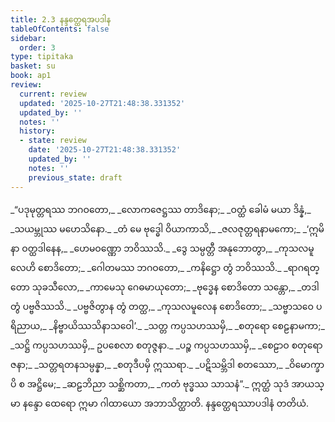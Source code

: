 ```yaml
---
title: 2.3 နန္ဒတ္ထေရအပဒါန
tableOfContents: false
sidebar:
  order: 3
type: tipitaka
basket: su
book: ap1
review:
  current: review
  updated: '2025-10-27T21:48:38.331352'
  updated_by: ''
  notes: ''
  history:
  - state: review
    date: '2025-10-27T21:48:38.331352'
    updated_by: ''
    notes: ''
    previous_state: draft
---
```



<ReviewStatus review={frontmatter.review} showDetails={true} />

<HypothesisAnnotation frontmatter={frontmatter} />

<DynamicBreadcrumb />

<Division number="27" book="ap1" e="ch" v="20" p="62">

<Paragraph number="726" type="verses" book="ap1">
_“ပဒုမုတ္တရဿ ဘဂဝတော,_  
_လောကဇေဋ္ဌဿ တာဒိနော;_  
_ဝတ္ထံ ခေါမံ မယာ ဒိန္နံ,_  
_သယမ္ဘုဿ မဟေသိနော._  

</Paragraph>

</Division>
<Division number="28" book="ap1" e="ch" v="20" p="62">

<Paragraph number="727" type="verses" book="ap1">
_တံ မေ ဗုဒ္ဓေါ ဝိယာကာသိ,_  
_ဇလဇုတ္တရနာမကော;_  
_‘ဣမိနာ ဝတ္ထဒါနေန,_  
_ဟေမဝဏ္ဏော ဘဝိဿသိ._  

</Paragraph>

</Division>
<Division number="29" book="ap1" e="ch" v="20" p="62">

<Paragraph number="728" type="verses" book="ap1">
_ဒွေ သမ္ပတ္တီ အနုဘောတွာ,_  
_ကုသလမူလေဟိ စောဒိတော;_  
_ဂေါတမဿ ဘဂဝတော,_  
_ကနိဋ္ဌော တွံ ဘဝိဿသိ._  

</Paragraph>

</Division>
<Division number="30" book="ap1" e="ch" v="20" p="62">

<Paragraph number="729" type="verses" book="ap1">
_ရာဂရတ္တော သုခသီလော,_  
_ကာမေသု ဂေဓမာယုတော;_  
_ဗုဒ္ဓေန စောဒိတော သန္တော,_  
_တဒါ တွံ ပဗ္ဗဇိဿသိ._  

</Paragraph>

</Division>
<Division number="31" book="ap1" e="ch" v="20" p="62">

<Paragraph number="730" type="verses" book="ap1">
_ပဗ္ဗဇိတွာန တွံ တတ္ထ,_  
_ကုသလမူလေန စောဒိတော;_  
_သဗ္ဗာသဝေ ပရိညာယ,_  
_နိဗ္ဗာယိဿသိနာသဝေါ’._  

</Paragraph>

</Division>
<Division number="32" book="ap1" e="ch" v="20" p="63">

<Paragraph number="731" type="verses" book="ap1">
_သတ္တ ကပ္ပသဟဿမှိ,_  
_စတုရော စေဠနာမကာ;_  
_သဋ္ဌိ ကပ္ပသဟဿမှိ,_  
ဥပစေလာ စတုဇ္ဇနာ._  

</Paragraph>

</Division>
<Division number="33" book="ap1" e="ch" v="20" p="63">

<Paragraph number="732" type="verses" book="ap1">
_ပဉ္စ ကပ္ပသဟဿမှိ,_  
_စေဠာဝ စတုရော ဇနာ;_  
_သတ္တရတနသမ္ပန္နာ,_  
_စတုဒီပမှိ ဣဿရာ._  

</Paragraph>

</Division>
<Division number="34" book="ap1" e="ch" v="20" p="63">

<Paragraph number="733" type="verses" book="ap1">
_ပဋိသမ္ဘိဒါ စတဿော,_  
_ဝိမောက္ခာပိ စ အဋ္ဌိမေ;_  
_ဆဠဘိညာ သစ္ဆိကတာ,_  
_ကတံ ဗုဒ္ဓဿ သာသနံ”._  

</Paragraph>

<Paragraph number="734" book="ap1">
ဣတ္ထံ သုဒံ အာယသ္မာ နန္ဒော ထေရော ဣမာ ဂါထာယော အဘာသိတ္ထာတိ.

</Paragraph>
</Division>

<Paragraph number="735" type="center" book="ap1">
နန္ဒတ္ထေရဿာပဒါနံ တတိယံ.
</Paragraph>